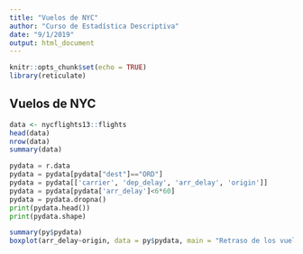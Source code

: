 ---
title: "Vuelos de NYC"
author: "Curso de Estadística Descriptiva"
date: "9/1/2019"
output: html_document
---

```{r setup, include=FALSE}
knitr::opts_chunk$set(echo = TRUE)
library(reticulate)
```

## Vuelos de NYC

```{r}
data <- nycflights13::flights
head(data)
nrow(data)
summary(data)
```

```{python}
pydata = r.data
pydata = pydata[pydata["dest"]=="ORD"]
pydata = pydata[['carrier', 'dep_delay', 'arr_delay', 'origin']]
pydata = pydata[pydata['arr_delay']<6*60]
pydata = pydata.dropna()
print(pydata.head())
print(pydata.shape)
```

```{r}
summary(py$pydata)
boxplot(arr_delay~origin, data = py$pydata, main = "Retraso de los vuelo hacia Orlando desde NYC")
```

